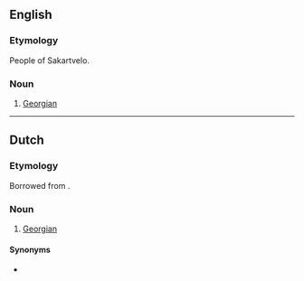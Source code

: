 ==English==

===Etymology===
People of Sakartvelo.

===Noun===
{{en-noun|?}}

# [[Georgian]]

----

==Dutch==

===Etymology===
Borrowed from {{bor|nl|ka|ქართველი}}.

===Noun===
{{nl-noun|m|-'s|Kartvelietje}}

# [[Georgian]]

====Synonyms====
* {{l|nl|Georgiër}}